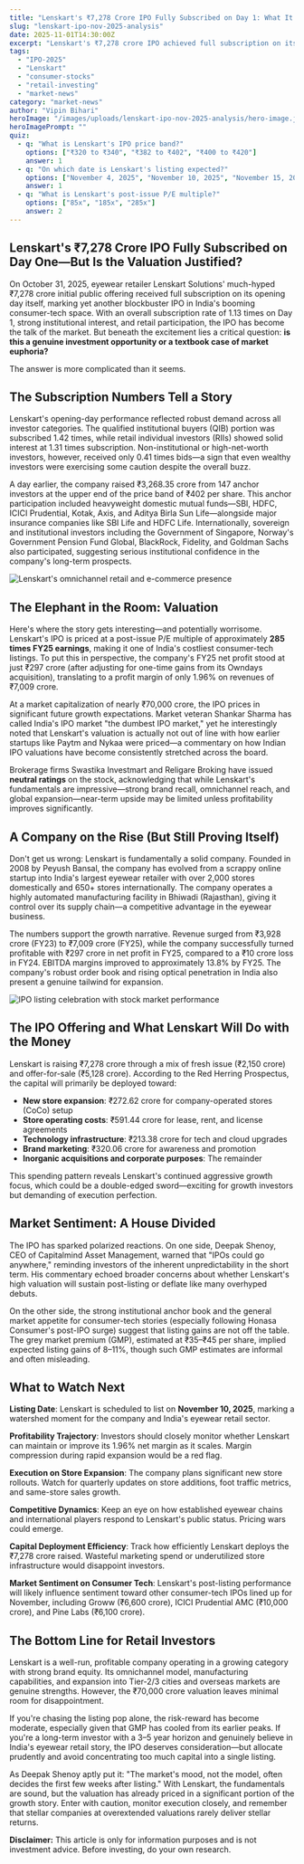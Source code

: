 ```yaml
---
title: "Lenskart's ₹7,278 Crore IPO Fully Subscribed on Day 1: What It Means for Retail Investors"
slug: "lenskart-ipo-nov-2025-analysis"
date: 2025-11-01T14:30:00Z
excerpt: "Lenskart's ₹7,278 crore IPO achieved full subscription on its opening day with robust institutional and retail demand. But are valuations justified, or is this a classic case of market hype? Here's what you need to know."
tags:
  - "IPO-2025"
  - "Lenskart"
  - "consumer-stocks"
  - "retail-investing"
  - "market-news"
category: "market-news"
author: "Vipin Bihari"
heroImage: "/images/uploads/lenskart-ipo-nov-2025-analysis/hero-image.jpg"
heroImagePrompt: ""
quiz:
  - q: "What is Lenskart's IPO price band?"
    options: ["₹320 to ₹340", "₹382 to ₹402", "₹400 to ₹420"]
    answer: 1
  - q: "On which date is Lenskart's listing expected?"
    options: ["November 4, 2025", "November 10, 2025", "November 15, 2025"]
    answer: 1
  - q: "What is Lenskart's post-issue P/E multiple?"
    options: ["85x", "185x", "285x"]
    answer: 2
---
```


<!-- Start of English article body -->

## Lenskart's ₹7,278 Crore IPO Fully Subscribed on Day One—But Is the Valuation Justified?

On October 31, 2025, eyewear retailer Lenskart Solutions' much-hyped ₹7,278 crore initial public offering received full subscription on its opening day itself, marking yet another blockbuster IPO in India's booming consumer-tech space. With an overall subscription rate of 1.13 times on Day 1, strong institutional interest, and retail participation, the IPO has become the talk of the market. But beneath the excitement lies a critical question: **is this a genuine investment opportunity or a textbook case of market euphoria?**

The answer is more complicated than it seems.

## The Subscription Numbers Tell a Story

Lenskart's opening-day performance reflected robust demand across all investor categories. The qualified institutional buyers (QIB) portion was subscribed 1.42 times, while retail individual investors (RIIs) showed solid interest at 1.31 times subscription. Non-institutional or high-net-worth investors, however, received only 0.41 times bids—a sign that even wealthy investors were exercising some caution despite the overall buzz.

A day earlier, the company raised ₹3,268.35 crore from 147 anchor investors at the upper end of the price band of ₹402 per share. This anchor participation included heavyweight domestic mutual funds—SBI, HDFC, ICICI Prudential, Kotak, Axis, and Aditya Birla Sun Life—alongside major insurance companies like SBI Life and HDFC Life. Internationally, sovereign and institutional investors including the Government of Singapore, Norway's Government Pension Fund Global, BlackRock, Fidelity, and Goldman Sachs also participated, suggesting serious institutional confidence in the company's long-term prospects.

![Lenskart's omnichannel retail and e-commerce presence](/images/uploads/lenskart-ipo-nov-2025-analysis/lenskart_stores.png)

## The Elephant in the Room: Valuation

Here's where the story gets interesting—and potentially worrisome. Lenskart's IPO is priced at a post-issue P/E multiple of approximately **285 times FY25 earnings**, making it one of India's costliest consumer-tech listings. To put this in perspective, the company's FY25 net profit stood at just ₹297 crore (after adjusting for one-time gains from its Owndays acquisition), translating to a profit margin of only 1.96% on revenues of ₹7,009 crore.

At a market capitalization of nearly ₹70,000 crore, the IPO prices in significant future growth expectations. Market veteran Shankar Sharma has called India's IPO market "the dumbest IPO market," yet he interestingly noted that Lenskart's valuation is actually not out of line with how earlier startups like Paytm and Nykaa were priced—a commentary on how Indian IPO valuations have become consistently stretched across the board.

Brokerage firms Swastika Investmart and Religare Broking have issued **neutral ratings** on the stock, acknowledging that while Lenskart's fundamentals are impressive—strong brand recall, omnichannel reach, and global expansion—near-term upside may be limited unless profitability improves significantly.

## A Company on the Rise (But Still Proving Itself)

Don't get us wrong: Lenskart is fundamentally a solid company. Founded in 2008 by Peyush Bansal, the company has evolved from a scrappy online startup into India's largest eyewear retailer with over 2,000 stores domestically and 650+ stores internationally. The company operates a highly automated manufacturing facility in Bhiwadi (Rajasthan), giving it control over its supply chain—a competitive advantage in the eyewear business.

The numbers support the growth narrative. Revenue surged from ₹3,928 crore (FY23) to ₹7,009 crore (FY25), while the company successfully turned profitable with ₹297 crore in net profit in FY25, compared to a ₹10 crore loss in FY24. EBITDA margins improved to approximately 13.8% by FY25. The company's robust order book and rising optical penetration in India also present a genuine tailwind for expansion.

![IPO listing celebration with stock market performance](/images/uploads/lenskart-ipo-nov-2025-analysis/ipo_listing.png)

## The IPO Offering and What Lenskart Will Do with the Money

Lenskart is raising ₹7,278 crore through a mix of fresh issue (₹2,150 crore) and offer-for-sale (₹5,128 crore). According to the Red Herring Prospectus, the capital will primarily be deployed toward:

- **New store expansion**: ₹272.62 crore for company-operated stores (CoCo) setup
- **Store operating costs**: ₹591.44 crore for lease, rent, and license agreements
- **Technology infrastructure**: ₹213.38 crore for tech and cloud upgrades
- **Brand marketing**: ₹320.06 crore for awareness and promotion
- **Inorganic acquisitions and corporate purposes**: The remainder

This spending pattern reveals Lenskart's continued aggressive growth focus, which could be a double-edged sword—exciting for growth investors but demanding of execution perfection.

## Market Sentiment: A House Divided

The IPO has sparked polarized reactions. On one side, Deepak Shenoy, CEO of Capitalmind Asset Management, warned that "IPOs could go anywhere," reminding investors of the inherent unpredictability in the short term. His commentary echoed broader concerns about whether Lenskart's high valuation will sustain post-listing or deflate like many overhyped debuts.

On the other side, the strong institutional anchor book and the general market appetite for consumer-tech stories (especially following Honasa Consumer's post-IPO surge) suggest that listing gains are not off the table. The grey market premium (GMP), estimated at ₹35–₹45 per share, implied expected listing gains of 8–11%, though such GMP estimates are informal and often misleading.

## What to Watch Next

**Listing Date**: Lenskart is scheduled to list on **November 10, 2025**, marking a watershed moment for the company and India's eyewear retail sector.

**Profitability Trajectory**: Investors should closely monitor whether Lenskart can maintain or improve its 1.96% net margin as it scales. Margin compression during rapid expansion would be a red flag.

**Execution on Store Expansion**: The company plans significant new store rollouts. Watch for quarterly updates on store additions, foot traffic metrics, and same-store sales growth.

**Competitive Dynamics**: Keep an eye on how established eyewear chains and international players respond to Lenskart's public status. Pricing wars could emerge.

**Capital Deployment Efficiency**: Track how efficiently Lenskart deploys the ₹7,278 crore raised. Wasteful marketing spend or underutilized store infrastructure would disappoint investors.

**Market Sentiment on Consumer Tech**: Lenskart's post-listing performance will likely influence sentiment toward other consumer-tech IPOs lined up for November, including Groww (₹6,600 crore), ICICI Prudential AMC (₹10,000 crore), and Pine Labs (₹6,100 crore).

## The Bottom Line for Retail Investors

Lenskart is a well-run, profitable company operating in a growing category with strong brand equity. Its omnichannel model, manufacturing capabilities, and expansion into Tier-2/3 cities and overseas markets are genuine strengths. However, the ₹70,000 crore valuation leaves minimal room for disappointment.

If you're chasing the listing pop alone, the risk-reward has become moderate, especially given that GMP has cooled from its earlier peaks. If you're a long-term investor with a 3–5 year horizon and genuinely believe in India's eyewear retail story, the IPO deserves consideration—but allocate prudently and avoid concentrating too much capital into a single listing.

As Deepak Shenoy aptly put it: "The market's mood, not the model, often decides the first few weeks after listing." With Lenskart, the fundamentals are sound, but the valuation has already priced in a significant portion of the growth story. Enter with caution, monitor execution closely, and remember that stellar companies at overextended valuations rarely deliver stellar returns.

**Disclaimer:** This article is only for information purposes and is not investment advice. Before investing, do your own research.

<!-- End of English article body -->
